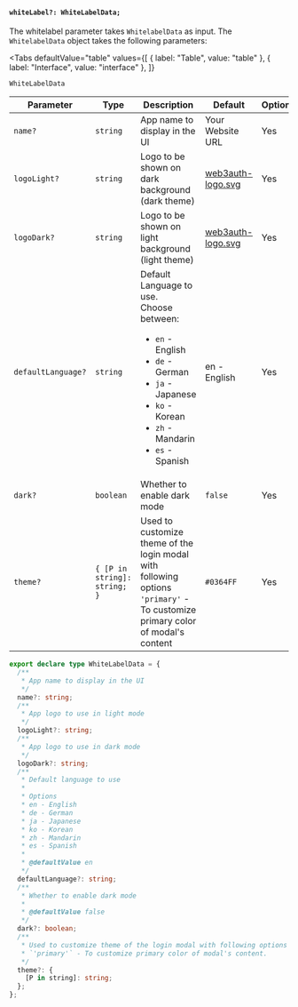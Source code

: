 
#### `whiteLabel?: WhiteLabelData;`

The whitelabel parameter takes `WhitelabelData` as input. The `WhitelabelData` object takes the following parameters:

<Tabs
  defaultValue="table"
  values={[
    { label: "Table", value: "table" },
    { label: "Interface", value: "interface" },
  ]}
>

<TabItem value="table">

`WhiteLabelData`

| Parameter          | Type                         | Description                                                                                                                                                                                        | Default                                                           | Optional |
| ------------------ | ---------------------------- | -------------------------------------------------------------------------------------------------------------------------------------------------------------------------------------------------- | ----------------------------------------------------------------- | -------- |
| `name?`            | `string`                     | App name to display in the UI                                                                                                                                                                      | Your Website URL                                                  | Yes      |
| `logoLight?`       | `string`                     | Logo to be shown on dark background (dark theme)                                                                                                                                                   | [web3auth-logo.svg](https://images.web3auth.io/web3auth-logo.svg) | Yes      |
| `logoDark?`        | `string`                     | Logo to be shown on light background (light theme)                                                                                                                                                 | [web3auth-logo.svg](https://images.web3auth.io/web3auth-logo.svg) | Yes      |
| `defaultLanguage?` | `string`                     | Default Language to use. <br/> Choose between: <ul><li>`en` - English</li><li>`de` - German</li><li>`ja` - Japanese</li><li>`ko` - Korean</li><li>`zh` - Mandarin</li><li>`es` - Spanish</li></ul> | en - English                                                      | Yes      |
| `dark?`            | `boolean`                    | Whether to enable dark mode                                                                                                                                                                        | `false`                                                           | Yes      |
| `theme?`           | `{ [P in string]: string; }` | Used to customize theme of the login modal with following options <br /> `'primary'` - To customize primary color of modal's content                                                               | `#0364FF`                                                         | Yes      |

</TabItem>

<TabItem value="interface">

```ts
export declare type WhiteLabelData = {
  /**
   * App name to display in the UI
   */
  name?: string;
  /**
   * App logo to use in light mode
   */
  logoLight?: string;
  /**
   * App logo to use in dark mode
   */
  logoDark?: string;
  /**
   * Default language to use
   *
   * Options
   * en - English
   * de - German
   * ja - Japanese
   * ko - Korean
   * zh - Mandarin
   * es - Spanish
   *
   * @defaultValue en
   */
  defaultLanguage?: string;
  /**
   * Whether to enable dark mode
   *
   * @defaultValue false
   */
  dark?: boolean;
  /**
   * Used to customize theme of the login modal with following options
   * `'primary'` - To customize primary color of modal's content.
   */
  theme?: {
    [P in string]: string;
  };
};
```

</TabItem>

</Tabs>
